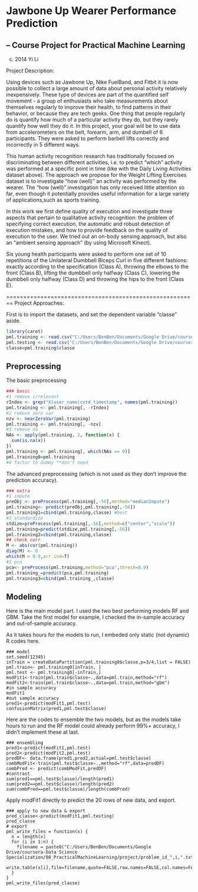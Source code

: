 Jawbone Up Wearer Performance Prediction
========================================================
-- Course Project for Practical Machine Learning
-------------------------
(c) 2014 Yi Li

Project Description:

Using devices such as Jawbone Up, Nike FuelBand, and Fitbit it is now possible to collect a large amount of data about personal activity relatively inexpensively. These type of devices are part of the quantified self movement - a group of enthusiasts who take measurements about themselves regularly to improve their health, to find patterns in their behavior, or because they are tech geeks. One thing that people regularly do is quantify how much of a particular activity they do, but they rarely quantify how well they do it. In this project, your goal will be to use data from accelerometers on the belt, forearm, arm, and dumbell of 6 participants. They were asked to perform barbell lifts correctly and incorrectly in 5 different ways.

This human activity recognition research has traditionally focused on discriminating between different activities, i.e. to predict "which" activity was performed at a specific point in time (like with the Daily Living Activities dataset above). The approach we propose for the Weight Lifting Exercises dataset is to investigate "how (well)" an activity was performed by the wearer. The "how (well)" investigation has only received little attention so far, even though it potentially provides useful information for a large variety of applications,such as sports training.

In this work we first define quality of execution and investigate three aspects that pertain to qualitative activity recognition: the problem of specifying correct execution, the automatic and robust detection of execution mistakes, and how to provide feedback on the quality of execution to the user. We tried out an on-body sensing approach, but also an "ambient sensing approach" (by using Microsoft Kinect).

Six young health participants were asked to perform one set of 10 repetitions of the Unilateral Dumbbell Biceps Curl in five different fashions: exactly according to the specification (Class A), throwing the elbows to the front (Class B), lifting the dumbbell only halfway (Class C), lowering the dumbbell only halfway (Class D) and throwing the hips to the front (Class E).

========================================================
Project Approaches:

First is to import the datasets, and set the dependent variable "classe" aside. 
```r
library(caret)
pml.training <- read.csv("C:/Users/BenBen/Documents/Google Drive/coursera-Data Science Specialization/08_PracticalMachineLearning/project/pml-training.csv", na.strings = c("NA", ""))
pml.testing <- read.csv("C:/Users/BenBen/Documents/Google Drive/coursera-Data Science Specialization/08_PracticalMachineLearning/project/pml-testing.csv", na.strings = c("NA", ""))
classe=pml.training$classe
```

Preprocessing
-------------------------
The basic preprocessing

```r
### basic
#1 remove irrelevant
rIndex <- grep("X|user_name|cvtd_timestamp", names(pml.training))
pml.training <- pml.training[, -rIndex]
#2 remove zero var
nzv <- nearZeroVar(pml.training)
pml.training <- pml.training[, -nzv]
#3 remove na
NAs <- apply(pml.training, 2, function(x) {
  sum(is.na(x))
})
pml.training <- pml.training[, which(NAs == 0)]
pml.training0=pml.training
#4 factor to dummy **don't need
```

The advanced preprocessing (which is not used as they don't improve the prediction accuracy). 
```r
### extra
#1 impute
preObj <- preProcess(pml.training[,-56],method="medianImpute")
pml.training<- predict(preObj,pml.training[,-56])
pml.training1=cbind(pml.training,classe) #best
#2 standardize
stdize=preProcess(pml.training[,-56],method=c("center","scale"))
pml.training=predict(stdize,pml.training[,-56])
pml.training2=cbind(pml.training,classe)
## check corr
M <- abs(cor(pml.training))
diag(M) <- 0
which(M > 0.9,arr.ind=T)
#3 pca
pca<- preProcess(pml.training,method="pca",thresh=0.9)
pml.training_=predict(pca,pml.training)
pml.training3=cbind(pml.training_,classe)
```

Modeling
-------------------------
Here is the main model part. I used the two best performing models RF and GBM.
Take the first model for example, I checked the in-sample accuracy and out-of-sample accuracy.

As it takes hours for the models to run, I embeded only static (not dynamic) R codes here. 
```
### model
set.seed(12345)
inTrain = createDataPartition(pml.training0$classe,p=3/4,list = FALSE)
pml.train<- pml.training0[inTrain, ]  
pml.test <- pml.training0[-inTrain,]  
modFit1<-train(pml.train$classe~.,data=pml.train,method="rf")
modFit2<-train(pml.train$classe~.,data=pml.train,method="gbm")
#in sample accuracy
modFit1
#out sample accuracy
pred1<-predict(modFit1,pml.test)
confusionMatrix(pred1,pml.test$classe) 
```


Here are the codes to ensemble the two models, but as the models take hours to run and the RF model could already perform 99%+ accuracy, I didn't implement these at last. 
```
### ensembling
pred1<-predict(modFit1,pml.test)
pred2<-predict(modFit2,pml.test)
predDF<- data.frame(pred1,pred2,actual=pml.test$classe)
combModFit<-train(pml.test$classe~.,method="rf",data=predDF)
combPred <- predict(combModFit,predDF)
#contrast
sum(pred1==pml.test$classe)/length(pred1)
sum(pred2==pml.test$classe)/length(pred2)
sum(combPred==pml.test$classe)/length(combPred)
```


Apply modFit1 directly to predict the 20 rows of new data, and export. 
```
### apply to new data & export
pred_classe<-predict(modFit1,pml.testing)
pred_classe
# export
pml_write_files = function(x) {
  n = length(x)
  for (i in 1:n) {
    filename = paste0("C:/Users/BenBen/Documents/Google Drive/coursera-Data Science Specialization/08_PracticalMachineLearning/project/problem_id_",i,".txt")
    write.table(x[i],file=filename,quote=FALSE,row.names=FALSE,col.names=FALSE)
  }
}
pml_write_files(pred_classe)
```
